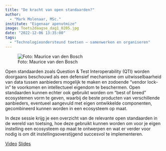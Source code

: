 ```yaml
---
title: "De kracht van open standaarden?"
author:
  - "Mark Molenaar, MSc."
institute: "Eigenaar apenutmize"
image: Toets2daagse_dag1_0205.jpg
date: "2022-12-06 13:35:00"
tags: 
  - "Technologieondersteund toetsen – samenwerken en organiseren"
---
```


::: {.column-margin}
![Foto: Maurice van den Bosch]()
:::

Open standaarden zoals Question & Test Interoperability (QTI) worden doorgaans beschouwd als een defensief mechanisme om uitwisselbaarheid van data tussen aanbieders mogelijk te maken en zodoende “vendor lock-in” te voorkomen en intellectueel eigendom te beschermen. Open standaarden kunnen echter ook gebruikt worden om “best of breed” ecosystemen vorm te geven, waarbij de beste producten van verschillende aanbieders, eventueel aangevuld met eigen ontwikkelde componenten, gecombineerd kunnen worden in een ecosysteem op maat.

In deze sessie krijg je een overzicht van de relevante open standaarden in de wereld van toetsing, hoe deze gebruikt kunnen worden om voor je eigen instelling een ecosysteem op maat te ontwerpen en wat er verder voor nodig is om dit instellingsoverstijgend succesvol te implementeren.

[Video](https://tilburguniversity.cloud.panopto.eu/Panopto/Pages/Viewer.aspx?id=7952b9a0-1d49-4edc-ae28-af3800eea9fe){.btn .btn-primary}
[Slides](https://drive.google.com/file/d/1Z6Qxw_7YopUSh7rpFT25ocBtXN8rTBiK/view?usp=share_link){.btn .btn-primary}
